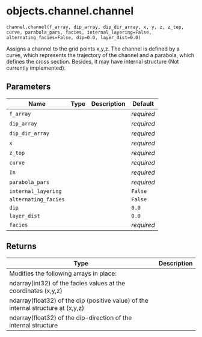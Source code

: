 # objects.channel.channel { #objects.channel.channel }

`channel.channel(f_array, dip_array, dip_dir_array, x, y, z, z_top, curve, parabola_pars, facies, internal_layering=False, alternating_facies=False, dip=0.0, layer_dist=0.0)`

Assigns a channel to the grid points x,y,z.
The channel is defined by a curve, which represents the
trajectory of the channel and a parabola, which defines the cross section.
Besides, it may have internal structure (Not currently implemented).

## Parameters

| Name                 | Type   | Description   | Default    |
|----------------------|--------|---------------|------------|
| `f_array`            |        |               | _required_ |
| `dip_array`          |        |               | _required_ |
| `dip_dir_array`      |        |               | _required_ |
| `x`                  |        |               | _required_ |
| `z_top`              |        |               | _required_ |
| `curve`              |        |               | _required_ |
| `In`                 |        |               | _required_ |
| `parabola_pars`      |        |               | _required_ |
| `internal_layering`  |        |               | `False`    |
| `alternating_facies` |        |               | `False`    |
| `dip`                |        |               | `0.0`      |
| `layer_dist`         |        |               | `0.0`      |
| `facies`             |        |               | _required_ |

## Returns

| Type                                                                              | Description   |
|-----------------------------------------------------------------------------------|---------------|
| Modifies the following arrays in place:                                           |               |
| ndarray(int32) of the facies values at the coordinates (x,y,z)                    |               |
| ndarray(float32) of the dip (positive value) of the internal structure at (x,y,z) |               |
| ndarray(float32) of the dip-direction of the internal structure                   |               |